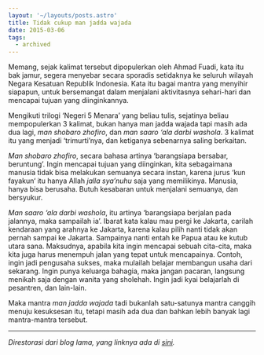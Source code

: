 ```yaml
---
layout: '~/layouts/posts.astro'
title: Tidak cukup man jadda wajada
date: 2015-03-06
tags:
  - archived
---
```


Memang, sejak kalimat tersebut dipopulerkan oleh Ahmad Fuadi, kata itu bak jamur, segera menyebar secara sporadis setidaknya ke seluruh wilayah Negara Kesatuan Republik Indonesia. Kata itu bagai mantra yang menyihir siapapun, untuk bersemangat dalam menjalani aktivitasnya sehari-hari dan mencapai tujuan yang diinginkannya.

Mengikuti trilogi ‘Negeri 5 Menara’ yang beliau tulis, sejatinya beliau mempopulerkan 3 kalimat, bukan hanya man jadda wajada tapi masih ada dua lagi, _man shobaro zhofiro_, dan _man saaro ‘ala darbi washola_. 3 kalimat itu yang menjadi ‘trimurti’nya, dan ketiganya sebenarnya saling berkaitan.

_Man shobaro zhofiro_, secara bahasa artinya ‘barangsiapa bersabar, beruntung’. Ingin mencapai tujuan yang diinginkan, kita sebagaimana manusia tidak bisa melakukan semuanya secara instan, karena jurus ‘kun fayakun‘ itu hanya Allah _jalla sya’nuhu_ saja yang memilikinya. Manusia, hanya bisa berusaha. Butuh kesabaran untuk menjalani semuanya, dan bersyukur.


<p>
  <Picture
    src="https://source.unsplash.com/-8ttvM3Ca94/1600x1000"
    alt="Barangsiapa berjalan pada jalannya, maka sampailah ia."
    widths={[1140, 960, 720, 540, 360]}
    aspectRatio={16 / 10}
    sizes="(min-width: 1200px) 1140px, (min-width: 992px) 960px, (min-width: 768px) 720px, (min-width: 576px) 540px, 100vw"
    formats={['avif', 'webp', 'jpeg']}
  />
</p>

_Man saaro ‘ala darbi washola_, itu artinya ‘barangsiapa berjalan pada jalannya, maka sampailah ia’. Ibarat kata kalau mau pergi ke Jakarta, carilah kendaraan yang arahnya ke Jakarta, karena kalau pilih nanti tidak akan pernah sampai ke Jakarta. Sampainya nanti entah ke Papua atau ke kutub utara sana. Maksudnya, apabila kita ingin mencapai sebuah cita-cita, maka kita juga harus menempuh jalan yang tepat untuk mencapainya. Contoh, ingin jadi pengusaha sukses, maka mulailah belajar membangun usaha dari sekarang. Ingin punya keluarga bahagia, maka jangan pacaran, langsung menikah saja dengan wanita yang sholehah. Ingin jadi kyai belajarlah di pesantren, dan lain-lain.

Maka mantra _man jadda wajada_ tadi bukanlah satu-satunya mantra canggih menuju kesuksesan itu, tetapi masih ada dua dan bahkan lebih banyak lagi mantra-mantra tersebut.

---

_Direstorasi dari blog lama, yang linknya ada di [sini](https://web.archive.org/web/20150520084953/http://radenpioneer.my.id/blog/2015/03/06/tidak-cukup-man-jadda-wajada/)._

